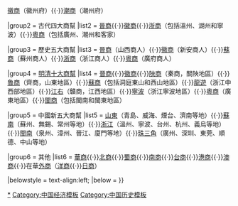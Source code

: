 {{Navbox
|name = 中國商業
|title = 中國地域商人群體
|image = [[File:商-seal.svg|90px|link=中國商業史]]
|group1 = 古代三大商幫
|list1 = [[晉商]]{{·}}[[徽商]]（徽州府）{{·}}[[潮商]]（潮州府）

|group2 = 古代四大商幫
|list2 = [[晉商]]{{·}}[[徽商]]{{·}}[[浙商]]（包括溫州、湖州和寧波）{{·}}[[粵商]]（包括廣州、潮州和客家）

|group3 = 歷史五大商幫
|list3 = [[晉商]]（山西商人）{{·}}[[徽商]]（新安商人）{{·}}[[蘇商]]（蘇州商人）{{·}}[[浙商]]（浙江商人）{{·}}[[粵商]]（廣府商人）

|group4 = [[十大商幫|明清十大商幫]]
|list4 = [[山西商幫|晉商]]{{·}}[[徽州商幫|徽商]]{{·}}[[陜西商幫|陜商]]（秦商，關陜地區）{{·}}[[山東商幫|魯商]]（齊商，山東地區）{{·}}[[洞庭商幫|蘇商]]（包括洞庭東山和西山地區）{{·}}[[龍游商幫|龍遊]]（浙江中西部地區）{{·}}[[江西商幫|江右]]（贛商，江西地區）{{·}}[[寧波商幫|寧波]]（浙江寧波地區）{{·}}[[粵商]]（廣東地區）{{·}}[[福建商幫|閩商]]（包括閩南和閩東地區）

|group5 = 中國新五大商幫
|list5 = [[山東商幫|山東]]（青島、威海、煙台、濟南等地）{{·}}[[蘇南商幫|蘇南]]（蘇州、無錫、常州等地）{{·}}[[浙商|浙江]]（溫州、寧波、台州、杭州、義烏等地）{{·}}[[閩南商幫|閩南]]（泉州、漳州、晉江、廈門等地）{{·}}[[珠三角商幫|珠三角]]（廣州、深圳、東莞、順德、中山等地）

|group6 = 其他
|list6 = [[華商]]{{·}}[[北商]]{{·}}[[蜀商]]{{·}}[[南商]]{{·}}[[台灣商人|台商]]{{·}}[[香港商人|港商]]{{·}}[[澳門商人|澳商]]{{·}}在華[[外商]]（[[洋商]]{{·}}[[日商]]）

|belowstyle = text-align:left;
|below = 
}}<noinclude>
[[Category:中国商人|*]]
[[Category:中国经济模板]]
[[Category:中国历史模板]]
</noinclude>